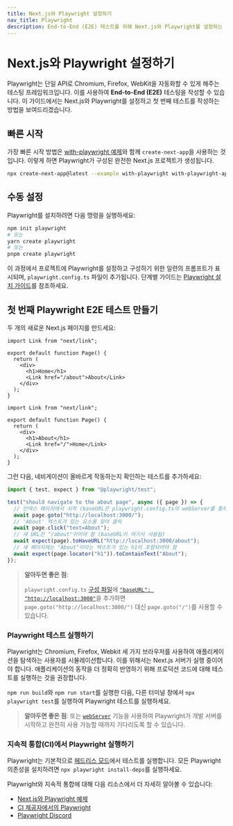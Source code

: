 ```yaml
---
title: Next.js와 Playwright 설정하기
nav_title: Playwright
description: End-to-End (E2E) 테스트를 위해 Next.js와 Playwright를 설정하는 방법을 알아보세요.
---
```


# Next.js와 Playwright 설정하기

Playwright는 단일 API로 Chromium, Firefox, WebKit을 자동화할 수 있게 해주는 테스팅 프레임워크입니다. 이를 사용하여 **End-to-End (E2E)** 테스팅을 작성할 수 있습니다. 이 가이드에서는 Next.js와 Playwright를 설정하고 첫 번째 테스트를 작성하는 방법을 보여드리겠습니다.

## 빠른 시작

가장 빠른 시작 방법은 [with-playwright 예제](https://github.com/vercel/next.js/tree/canary/examples/with-playwright)와 함께 `create-next-app`을 사용하는 것입니다. 이렇게 하면 Playwright가 구성된 완전한 Next.js 프로젝트가 생성됩니다.

```bash filename="Terminal"
npx create-next-app@latest --example with-playwright with-playwright-app
```

## 수동 설정

Playwright를 설치하려면 다음 명령을 실행하세요:

```bash filename="Terminal"
npm init playwright
# 또는
yarn create playwright
# 또는
pnpm create playwright
```

이 과정에서 프로젝트에 Playwright를 설정하고 구성하기 위한 일련의 프롬프트가 표시되며, `playwright.config.ts` 파일이 추가됩니다. 단계별 가이드는 [Playwright 설치 가이드](https://playwright.dev/docs/intro#installation)를 참조하세요.

## 첫 번째 Playwright E2E 테스트 만들기

두 개의 새로운 Next.js 페이지를 만드세요:

```tsx filename="app/page.tsx"
import Link from "next/link";

export default function Page() {
  return (
    <div>
      <h1>Home</h1>
      <Link href="/about">About</Link>
    </div>
  );
}
```

```tsx filename="app/about/page.tsx"
import Link from "next/link";

export default function Page() {
  return (
    <div>
      <h1>About</h1>
      <Link href="/">Home</Link>
    </div>
  );
}
```

그런 다음, 네비게이션이 올바르게 작동하는지 확인하는 테스트를 추가하세요:

```ts filename="tests/example.spec.ts"
import { test, expect } from "@playwright/test";

test("should navigate to the about page", async ({ page }) => {
  // 인덱스 페이지에서 시작 (baseURL은 playwright.config.ts의 webServer를 통해 설정됨)
  await page.goto("http://localhost:3000/");
  // 'About' 텍스트가 있는 요소를 찾아 클릭
  await page.click("text=About");
  // 새 URL은 "/about"이어야 함 (baseURL이 여기서 사용됨)
  await expect(page).toHaveURL("http://localhost:3000/about");
  // 새 페이지에는 "About"이라는 텍스트가 있는 h1이 포함되어야 함
  await expect(page.locator("h1")).toContainText("About");
});
```

> **알아두면 좋은 점**:
>
> `playwright.config.ts` [구성 파일](https://playwright.dev/docs/test-configuration)에 [`"baseURL": "http://localhost:3000"`](https://playwright.dev/docs/api/class-testoptions#test-options-base-url)을 추가하면 `page.goto("http://localhost:3000/")` 대신 `page.goto("/")`를 사용할 수 있습니다.

### Playwright 테스트 실행하기

Playwright는 Chromium, Firefox, Webkit 세 가지 브라우저를 사용하여 애플리케이션을 탐색하는 사용자를 시뮬레이션합니다. 이를 위해서는 Next.js 서버가 실행 중이어야 합니다. 애플리케이션의 동작을 더 정확히 반영하기 위해 프로덕션 코드에 대해 테스트를 실행하는 것을 권장합니다.

`npm run build`와 `npm run start`를 실행한 다음, 다른 터미널 창에서 `npx playwright test`를 실행하여 Playwright 테스트를 실행하세요.

> **알아두면 좋은 점**: 또는 [`webServer`](https://playwright.dev/docs/test-webserver/) 기능을 사용하여 Playwright가 개발 서버를 시작하고 완전히 사용 가능할 때까지 기다리도록 할 수 있습니다.

### 지속적 통합(CI)에서 Playwright 실행하기

Playwright는 기본적으로 [헤드리스 모드](https://playwright.dev/docs/ci#running-headed)에서 테스트를 실행합니다. 모든 Playwright 의존성을 설치하려면 `npx playwright install-deps`를 실행하세요.

Playwright와 지속적 통합에 대해 다음 리소스에서 더 자세히 알아볼 수 있습니다:

- [Next.js와 Playwright 예제](https://github.com/vercel/next.js/tree/canary/examples/with-playwright)
- [CI 제공자에서의 Playwright](https://playwright.dev/docs/ci)
- [Playwright Discord](https://discord.com/invite/playwright-807756831384403968)

